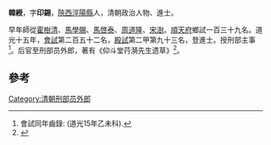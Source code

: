 '''韓綬'''，字'''印錫'''，[[陝西|陝西]][[涇陽縣|涇陽縣]]人，清朝政治人物、進士。

早年師從[[霍樹清|霍樹清]]、[[馬學賜|馬學賜]]、[[馬啓泰|馬啓泰]]、[[周道隆|周道隆]]、[[宋澍|宋澍]]。[[順天府|順天府]]鄉試一百三十九名。道光十五年，[[會試|會試]]第二百五十二名，[[殿試|殿試]]第二甲第九十三名，登進士。授刑部主事<ref>會試同年齒錄: (道光15年乙未科).</ref>。后官至刑部员外郎，著有《仰斗堂荇漪先生遗草》<ref>{{cite news|title=第三编 语言文学艺术  第二章 文学  第二节 作品集|url=http://www.sxsdq.cn/dqzlk/sxsz/zsz/200903/t20090310_4004.htm|accessdate=2014-03-28|newspaper=陕西省地情网}}{{dead link|date=2018年5月 |bot=InternetArchiveBot |fix-attempted=yes }}</ref>。

==參考==
{{reflist}}
{{清朝人物小作品}}
{{道光十五年乙未科殿試金榜}}

[[Category:清朝刑部员外郎|Category:清朝刑部员外郎]]
